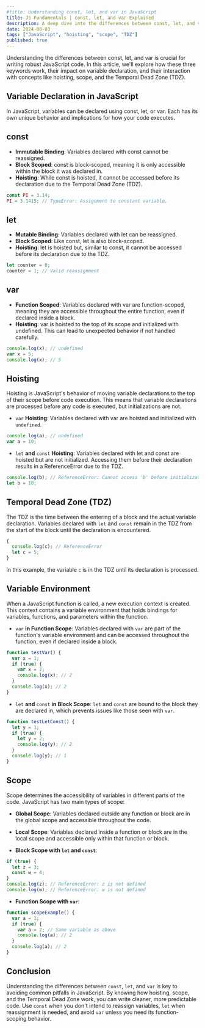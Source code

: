 ```yaml
---
#title: Understanding const, let, and var in JavaScript
title: JS Fundamentals | const, let, and var Explained
description: A deep dive into the differences between const, let, and var in JavaScript, covering hoisting, TDZ, variable environment, and scope.
date: 2024-08-03
tags: ["JavaScript", "hoisting", "scope", "TDZ"]
published: true
---
```


Understanding the differences between const, let, and var is crucial for writing robust JavaScript code. In this article, we'll explore how these three keywords work, their impact on variable declaration, and their interaction with concepts like hoisting, scope, and the Temporal Dead Zone (TDZ).

## Variable Declaration in JavaScript

In JavaScript, variables can be declared using const, let, or var. Each has its own unique behavior and implications for how your code executes.

## const

- **Immutable Binding**: Variables declared with const cannot be reassigned.
- **Block Scoped**: const is block-scoped, meaning it is only accessible within the block it was declared in.
- **Hoisting**: While const is hoisted, it cannot be accessed before its declaration due to the Temporal Dead Zone (TDZ).

```js showLineNumbers
const PI = 3.14;
PI = 3.1415; // TypeError: Assignment to constant variable.
```

## let

- **Mutable Binding**: Variables declared with let can be reassigned.
- **Block Scoped**: Like const, let is also block-scoped.
- **Hoisting**: let is hoisted but, similar to const, it cannot be accessed before its declaration due to the TDZ.

```js showLineNumbers
let counter = 0;
counter = 1; // Valid reassignment
```

## var

- **Function Scoped**: Variables declared with var are function-scoped, meaning they are accessible throughout the entire function, even if declared inside a block.
- **Hoisting**: var is hoisted to the top of its scope and initialized with undefined. This can lead to unexpected behavior if not handled carefully.

```js showLineNumbers
console.log(x); // undefined
var x = 5;
console.log(x); // 5
```

## Hoisting

Hoisting is JavaScript's behavior of moving variable declarations to the top of their scope before code execution. This means that variable declarations are processed before any code is executed, but initializations are not.

- `var` **Hoisting**: Variables declared with var are hoisted and initialized with `undefined`.

```js showLineNumbers
console.log(a); // undefined
var a = 10;
```

- `let` **and** `const` **Hoisting**: Variables declared with let and const are hoisted but are not initialized. Accessing them before their declaration results in a ReferenceError due to the TDZ.

```js showLineNumbers
console.log(b); // ReferenceError: Cannot access 'b' before initialization
let b = 10;
```

## Temporal Dead Zone (TDZ)

The TDZ is the time between the entering of a block and the actual variable declaration. Variables declared with `let` and `const` remain in the TDZ from the start of the block until the declaration is encountered.

```js showLineNumbers
{
  console.log(c); // ReferenceError
  let c = 5;
}
```

In this example, the variable `c` is in the TDZ until its declaration is processed.

## Variable Environment

When a JavaScript function is called, a new execution context is created. This context contains a variable environment that holds bindings for variables, functions, and parameters within the function.

- `var` **in Function Scope**: Variables declared with `var` are part of the function's variable environment and can be accessed throughout the function, even if declared inside a block.

```js showLineNumbers
function testVar() {
  var x = 1;
  if (true) {
    var x = 2;
    console.log(x); // 2
  }
  console.log(x); // 2
}
```

- `let` **and** `const` **in Block Scope**: `let` and `const` are bound to the block they are declared in, which prevents issues like those seen with `var`.

```js showLineNumbers
function testLetConst() {
  let y = 1;
  if (true) {
    let y = 2;
    console.log(y); // 2
  }
  console.log(y); // 1
}
```

## Scope

Scope determines the accessibility of variables in different parts of the code. JavaScript has two main types of scope:

- **Global Scope**: Variables declared outside any function or block are in the global scope and accessible throughout the code.

- **Local Scope**: Variables declared inside a function or block are in the local scope and accessible only within that function or block.

- **Block Scope with `let` and `const`**:

```js showLineNumbers
if (true) {
  let z = 3;
  const w = 4;
}
console.log(z); // ReferenceError: z is not defined
console.log(w); // ReferenceError: w is not defined
```

- **Function Scope with `var`**:

```js showLineNumbers
function scopeExample() {
  var a = 1;
  if (true) {
    var a = 2; // Same variable as above
    console.log(a); // 2
  }
  console.log(a); // 2
}
```

## Conclusion

Understanding the differences between `const`, `let`, and `var` is key to avoiding common pitfalls in JavaScript. By knowing how hoisting, scope, and the Temporal Dead Zone work, you can write cleaner, more predictable code. Use `const` when you don't intend to reassign variables, `let` when reassignment is needed, and avoid `var` unless you need its function-scoping behavior.
